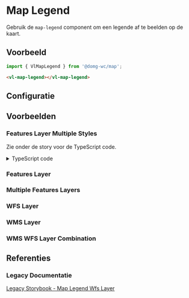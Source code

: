 
# Map Legend

Gebruik de `map-legend` component om een legende af te beelden op de kaart.


## Voorbeeld

```js
import { VlMapLegend } from '@domg-wc/map';
```

```html
<vl-map-legend></vl-map-legend>
```


## Configuratie

<ArgTypes of={VlMapLegendStories.MapLegendFeaturesLayerMultipleStyles} />


## Voorbeelden

### Features Layer Multiple Styles

Zie onder de story voor de TypeScript code.

<Canvas of={VlMapLegendStories.MapLegendFeaturesLayerMultipleStyles} />

<details>
    <summary>TypeScript code</summary>
    <Source code={mapLegendUtils} language="ts" dark={true} />
</details>

### Features Layer

<Canvas of={VlMapLegendStories.MapLegendFeaturesLayer} />

### Multiple Features Layers

<Canvas of={VlMapLegendStories.MapLegendMultipleFeaturesLayers} />

### WFS Layer

<Canvas of={VlMapLegendStories.MapLegendWfsLayer} />

### WMS Layer

<Canvas of={VlMapLegendStories.MapLegendWmsLayer} />

### WMS WFS Layer Combination

<Canvas of={VlMapLegendStories.MapLegendWmsWfsLayer} />


## Referenties

### Legacy Documentatie

[Legacy Storybook - Map Legend Wfs Layer](https://webcomponenten.omgeving.vlaanderen.be/storybook/?path=/docs/custom-elements-vl-map-vl-map-legend-vl-map-legend-wfs-layer--default)
